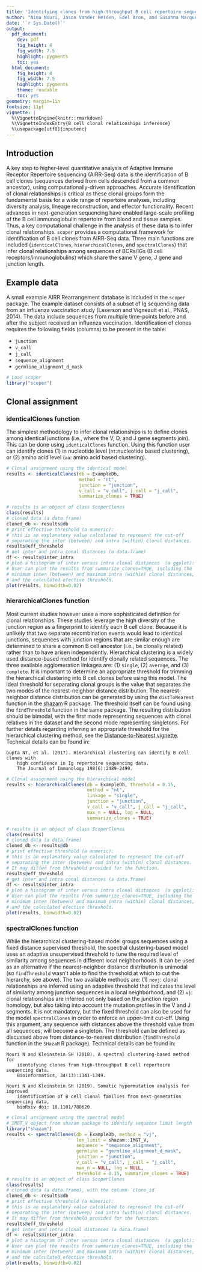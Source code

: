 ```yaml
---
title: 'Identifying clones from high-throughput B cell repertoire sequencing data usiong Scoper'
author: "Nima Nouri, Jason Vander Heiden, Edel Aron, and Susanna Marquez"
date: '`r Sys.Date()`'
output:
  pdf_document:
    dev: pdf
    fig_height: 4
    fig_width: 7.5
    highlight: pygments
    toc: yes
  html_document:
    fig_height: 4
    fig_width: 7.5
    highlight: pygments
    theme: readable
    toc: yes
geometry: margin=1in
fontsize: 11pt
vignette: |
  %\VignetteEngine{knitr::rmarkdown}  
  %\VignetteIndexEntry{B cell clonal relationships inference}  
  %\usepackage[utf8]{inputenc}
---
```


## Introduction

A key step to higher-level quantitative analysis of Adaptive Immune Receptor Repertoire sequencing 
(AIRR-Seq) data is the identification of B cell clones (sequences derived from cells descended 
from a common ancestor), using computationally-driven approaches. Accurate identification of 
clonal relationships is critical as these clonal groups form the fundamental basis for a wide 
range of repertoire analyses, including diversity analysis, lineage reconstruction, and 
effector functionality. Recent advances in next-generation sequencing have enabled large-scale 
profiling of the B cell immunoglobulin repertoire from blood and tissue samples. Thus, a key computational 
challenge in the analysis of these data is to infer clonal relationships. `scoper` provides a computational 
framework for identification of B cell clones from AIRR-Seq data. Three main functions are included 
(`identicalClones`, `hierarchicalClones`, and `spectralClones`) that infer clonal relationships among 
sequences of BCRs/IGs (B cell receptors/immunoglobulins) which share the same V gene, J gene and 
junction length.

## Example data

A small example AIRR Rearrangement database is included in the `scoper` package. 
The example dataset consists of a subset of Ig sequencing data from an 
influenza vaccination study (Laserson and Vigneault et al., PNAS, 2014). The 
data include sequences from multiple time-points before and after the subject 
received an influenza vaccination. Identification of clones requires the following 
fields (columns) to be present in the table: 

* `junction`
* `v_call`
* `j_call`
* `sequence_alignment`
* `germline_alignment_d_mask`

```r
# Load scoper
library("scoper")
```

## Clonal assignment

### identicalClones function

The simplest methodology to infer clonal relationships is to define
clones among identical junctions (i.e., where the V, D, and J gene segments join). 
This can be done using `identicalClones` function. Using this 
function user can identify clones (1) in nucleotide level (`nt`:nucleotide based clustering), or 
(2) amino acid level (`aa`: amino acid based clustering). 

```r
# Clonal assignment using the identical model
results <- identicalClones(db = ExampleDb,
                           method = "nt",
                           junction = "junction", 
                           v_call = "v_call", j_call = "j_call",
                           summarize_clones = TRUE)

# results is an object of class ScoperClones
class(results)
# cloned data (a data.frame)
cloned_db <- results@db
# print effective threshold (a numeric):
# this is an explanatory value calculated to represent the cut-off 
# separating the inter (between) and intra (within) clonal distances. 
results@eff_threshold
# get inter and intra conal distances (a data.frame)
df <- results@inter_intra
# plot a histogram of inter versus intra clonal distances  (a ggplot):
# User can plot the results from summarize_clones=TRUE, including the 
# minimum inter (between) and maximum intra (within) clonal distances, 
# and the calculated efective threshold.
plot(results, binwidth=0.02)
```

### hierarchicalClones function

Most current studies however uses a more sophisticated definition 
for clonal relationships. These studies leverage the high diversity of 
the junction region as a fingerprint to identify each B cell clone. Because it is unlikely 
that two separate recombination events would lead to identical junctions, sequences with junction 
regions that are similar enough are determined to share a common B cell ancestor 
(i.e., be clonally related) rather than to have arisen independently. Hierarchical clustering 
is a widely used distance-based method for identify clonally related sequences. The three available 
agglomeration linkages are: (1) `single`, (2) `average`, and (3) `complete`.
It is important to determine an appropriate threshold for trimming the hierarchical 
clustering into B cell clones before using this model. The ideal threshold for separating 
clonal groups is the value that separates the two modes of the nearest-neighbor distance
distribution. The nearest-neighbor distance distribution can be generated by using the 
`distToNearest` function in the [shazam](https://shazam.readthedocs.io) R package.
The threshold itself can be found using the `findThreshold` function in the same package.
The resulting distribution should be bimodal, with the first mode representing sequences 
with clonal relatives in the dataset and the second mode representing singletons. 
For further details regarding inferring an appropriate threshold for the hierarchical 
clustering method, see the 
[Distance-to-Nearest vignette](https://shazam.readthedocs.io/en/stable/vignettes/DistToNearest-Vignette). 
Technical details can be found in:

    Gupta NT, et al. (2017). Hierarchical clustering can identify B cell clones with
        high confidence in Ig repertoire sequencing data.
        The Journal of Immunology 198(6):2489-2499.

```r
# Clonal assignment using the hierarchical model
results <- hierarchicalClones(db = ExampleDb, threshold = 0.15,
                              method = "nt",
                              linkage = "single",
                              junction = "junction", 
                              v_call = "v_call", j_call = "j_call",
                              max_n = NULL, log = NULL,
                              summarize_clones = TRUE)

# results is an object of class ScoperClones
class(results)
# cloned data (a data.frame)
cloned_db <- results@db
# print effective threshold (a numeric):
# this is an explanatory value calculated to represent the cut-off 
# separating the inter (between) and intra (within) clonal distances. 
# It may differ from threshold provided for the function.
results@eff_threshold
# get inter and intra conal distances (a data.frame)
df <- results@inter_intra
# plot a histogram of inter versus intra clonal distances  (a ggplot):
# User can plot the results from summarize_clones=TRUE, including the 
# minimum inter (between) and maximum intra (within) clonal distances, 
# and the calculated efective threshold.
plot(results, binwidth=0.02)
```

### spectralClones function

While the hierarchical clustering-based model groups sequences using 
a fixed distance supervised threshold, the spectral clustering-based model uses an adaptive 
unsupervised threshold to tune the required level of similarity among sequences in different 
local neighborhoods. It can be used as an alternative if the nearest-neighbor distance distribution 
is unimodal (so `findThreshold` wasn't able to find the threshold at which to cut the hierarchy, 
see above). The two available methods are: (1) `novj`: clonal relationships are inferred using an adaptive 
threshold that indicates the level of similarity among junction sequences in a local neighborhood, 
and (2) `vj`: clonal relationships are inferred not only based on the junction region homology, 
but also taking into account the mutation profiles in the V and J segments. It is not mandatory, but the 
fixed threshold can also be used for the model `spectralClones`  in order to enforce an upper-limit cut-off. 
Using this argument, any sequence with distances above the threshold value from all sequences, will 
become a singleton. The threshold can be defined as discussed above from distance-to-nearest distribution 
(`findThreshold` function in the `SHazaM` R package). Technical details can be found in:

    Nouri N and Kleinstein SH (2018). A spectral clustering-based method for
        identifying clones from high-throughput B cell repertoire sequencing data.
        Bioinformatics, 34(13):i341-i349.

    Nouri N and Kleinstein SH (2019). Somatic hypermutation analysis for improved
        identification of B cell clonal families from next-generation sequencing data,
        bioRxiv doi: 10.1101/788620.

```r
# Clonal assignment using the spectral model
# IMGT_V object from shazam package to identify sequence limit length
library("shazam")
results <- spectralClones(db = ExampleDb, method = "vj",
                          len_limit = shazam::IMGT_V,
                          sequence = "sequence_alignment",
                          germline = "germline_alignment_d_mask",
                          junction = "junction",
                          v_call = "v_call", j_call = "j_call",
                          max_n = NULL, log = NULL,
                          threshold = 0.15, summarize_clones = TRUE)
# results is an object of class ScoperClones
class(results)
# cloned data (a data.frame), with the column `clone_id`
cloned_db <- results@db
# print effective threshold (a numeric):
# this is an explanatory value calculated to represent the cut-off 
# separating the inter (between) and intra (within) clonal distances. 
# It may differ from threshold provided for the function.
results@eff_threshold
# get inter and intra clonal distances (a data.frame)
df <- results@inter_intra
# plot a histogram of inter versus intra clonal distances  (a ggplot):
# User can plot the results from summarize_clones=TRUE, including the 
# minimum inter (between) and maximum intra (within) clonal distances, 
# and the calculated efective threshold.
plot(results, binwidth=0.02)
```


